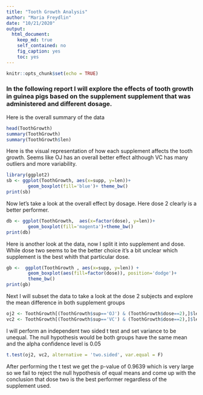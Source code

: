 ```yaml
---
title: "Tooth Growth Analysis"
author: "Maria Freydlin"
date: "10/21/2020"
output:
  html_document:
    keep_md: true
    self_contained: no
    fig_caption: yes
    toc: yes
---
```


```r
knitr::opts_chunk$set(echo = TRUE)
```

### In the following report I will explore the effects of tooth growth in guinea pigs based on the supplement supplement that was administered and different dosage. 

Here is the overall summary of the data

```r
head(ToothGrowth)
summary(ToothGrowth)
summary(ToothGrowth$len)
```

Here is the visual representation of how each supplement affects the tooth growth. Seems like OJ has an overall better effect although VC has many outliers and more variability.

```r
library(ggplot2)
sb <- ggplot(ToothGrowth, aes(x=supp, y=len))+
        geom_boxplot(fill='blue')+ theme_bw()
print(sb)
```

Now let's take a look at the overall effect by dosage. Here dose 2 clearly is a better performer.

```r
db <- ggplot(ToothGrowth,  aes(x=factor(dose), y=len))+
        geom_boxplot(fill='magenta')+theme_bw()
print(db)
```

Here is another look at the data, now I split it into supplement and dose. While dose two seems to be the better choice it's a bit unclear which supplement is the best whith that particular dose.

```r
gb <-  ggplot(ToothGrowth , aes(x=supp, y=len)) +
        geom_boxplot(aes(fill=factor(dose)), position='dodge')+
        theme_bw()
print(gb)
```

Next I will subset the data to take a look at the dose 2 subjects and explore the mean difference in both supplement groups

```r
oj2 <- ToothGrowth[(ToothGrowth$sup=='OJ') & (ToothGrowth$dose==2),]$len
vc2 <- ToothGrowth[(ToothGrowth$sup=='VC') & (ToothGrowth$dose==2),]$len
```

I will perform an independent two sided t test and set variance to be unequal. The null hypothesis would be both groups have the same mean and the alpha confidence level is 0.05

```r
t.test(oj2, vc2, alternative = 'two.sided', var.equal = F)
```

After performing the t test we get the p-value of 0.9639 which is very large so we fail to reject the null hypothesis of equal means and come up with the conclusion that dose two is the best performer regardless of the supplement used.